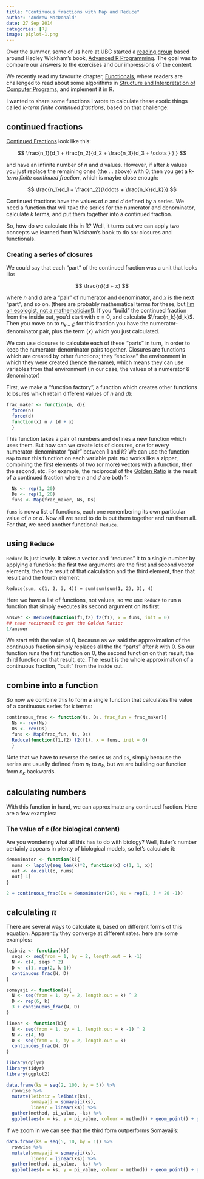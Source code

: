 ```yaml
---
title: "Continuous fractions with Map and Reduce"
author: "Andrew MacDonald"
date: 27 Sep 2014
categories: [R]
image: piplot-1.png
---
```


Over the summer, some of us here at UBC started a [reading group](https://github.com/aammd/UBCadv-r) based around Hadley Wickham's book, [Advanced R Programming](http://adv-r.had.co.nz/). The goal was to compare our answers to the exercises and our impressions of the content.

We recently read my favourite chapter, [Functionals](http://adv-r.had.co.nz/Functionals.html), where readers are challenged to read about some algorithms in [Structure and Interpretation of Computer Programs](http://mitpress.mit.edu/sicp/full-text/book/book-Z-H-12.html), and implement it in R.

I wanted to share some functions I wrote to calculate these exotic things called *k-term finite continued fractions*, based on that challenge:

## continued fractions

[Continued Fractions](http://en.wikipedia.org/wiki/Generalized_continued_fraction) look like this:

$$
\frac{n_1}{d_1 + \frac{n_2}{d_2 + \frac{n_3}{d_3 + \cdots } } }
$$

and have an infinite number of $n$ and $d$ values. However, if after $k$ values you just replace the remaining ones (the $...$ above) with 0, then you get a *k-term finite continued fraction*, which is maybe close enough:

$$
\frac{n_1}{d_1  + \frac{n_2}{\ddots + \frac{n_k}{d_k}}}
$$

Continued fractions have the values of $n$ and $d$ defined by a series. We need a function that will take the series for the numerator and denominator, calculate $k$ terms, and put them together into a continued fraction.

So, how do we calculate this in R? Well, it turns out we can apply two concepts we learned from Wickham's book to do so: closures and functionals.

### Creating a series of closures

We could say that each "part" of the continued fraction was a unit that looks like

$$
\frac{n}{d + x}
$$

where $n$ and $d$ are a "pair" of numerator and denominator, and $x$ is the next "part", and so on. (there are probably mathematical terms for these, but [I'm an ecologist, not a mathematician!](http://en.memory-alpha.org/wiki/I%27m_a_doctor,_not_a...)). If you "build" the continued fraction from the inside out, you'd start with $x = 0$, and calculate $\frac{n_k}{d_k}$. Then you move on to $n_{k-1}$; for this fraction you have the numerator-denominator pair, plus the term ($x$) which you just calculated.

We can use closures to calculate each of these "parts" in turn, in order to keep the numerator-denominator pairs together. Closures are functions which are created by other functions; they "enclose" the environment in which they were created (hence the name), which means they can use variables from that environment (in our case, the values of a numerator & denominator)

First, we make a "function factory", a function which creates other functions (closures which retain different values of $n$ and $d$):

```r
frac_maker <- function(n, d){
  force(n)
  force(d)
  function(x) n / (d + x)
  }
```

This function takes a pair of numbers and defines a new function which uses them. But how can we create lots of closures, one for every numerator-denominator "pair" between 1 and $k$? We can use the function `Map` to run this function on each variable pair. `Map` works like a zipper, combining the first elements of two (or more) vectors with a function, then the second, etc. For example, the reciprocal of the [Golden Ratio](http://en.wikipedia.org/wiki/Golden_ratio) is the result of a continued fraction where $n$ and $d$ are both 1:

```r
  Ns <- rep(1, 20)
  Ds <- rep(1, 20)
  funs <- Map(frac_maker, Ns, Ds)
```

`funs` is now a list of functions, each one remembering its own particular value of $n$ or $d$. Now all we need to do is put them together and run them all. For that, we need another functional: `Reduce`.

## using `Reduce`

`Reduce` is just lovely. It takes a vector and "reduces" it to a single number by applying a function: the first two arguments are the first and second vector elements, then the result of that calculation and the third element, then that result and the fourth element:

    Reduce(sum, c(1, 2, 3, 4)) = sum(sum(sum(1, 2), 3), 4)

Here we have a list of functions, not values, so we use `Reduce` to run a function that simply executes its second argument on its first:

```r
answer <- Reduce(function(f1,f2) f2(f1), x = funs, init = 0)
## take reciprocal to get the Golden Ratio:
1/answer
```

We start with the value of 0, because as we said the approximation of the continuous fraction simply replaces all the the "parts" after $k$ with 0. So our function runs the first function on 0, the second function on that result, the third function on that result, etc. The result is the whole approximation of a continuous fraction, "built" from the inside out.

## combine into a function

So now we combine this to form a single function that calculates the value of a continuous series for $k$ terms:

```r
continuous_frac <- function(Ns, Ds, frac_fun = frac_maker){
  Ns <- rev(Ns)
  Ds <- rev(Ds)
  funs <- Map(frac_fun, Ns, Ds)
  Reduce(function(f1,f2) f2(f1), x = funs, init = 0)
  }
```

Note that we have to reverse the series `Ns` and `Ds`, simply because the series are usually defined from $n_1$ to $n_k$, but we are building our function from $n_k$ backwards.

## calculating numbers

With this function in hand, we can approximate any continued fraction. Here are a few examples:

### The value of $e$ (for biological content)

Are you wondering what all this has to do with biology? Well, Euler's number certainly appears in plenty of biological models, so let's calculate it:

```r

denominator <- function(k){
  nums <- lapply(seq_len(k)*2, function(x) c(1, 1, x))
  out <- do.call(c, nums)
  out[-1]
}

2 + continuous_frac(Ds = denominator(20), Ns = rep(1, 3 * 20 -1))

```

## calculating $\pi$

There are several ways to calculate $\pi$, based on different forms of this equation. Apparently they converge at different rates. here are some examples:

```r
leibniz <- function(k){
  seqs <- seq(from = 1, by = 2, length.out = k -1)
  N <- c(4, seqs ^ 2)
  D <- c(1, rep(2, k-1))
  continuous_frac(N, D)
}

somayaji <- function(k){
  N <- seq(from = 1, by = 2, length.out = k) ^ 2
  D <- rep(6, k)
  3 + continuous_frac(N, D)
}

linear <- function(k){
  N <- seq(from = 1, by = 1, length.out = k -1) ^ 2
  N <- c(4, N)
  D <- seq(from = 1, by = 2, length.out = k)
  continuous_frac(N, D)
}

library(dplyr)
library(tidyr)
library(ggplot2)

data.frame(ks = seq(2, 100, by = 5)) %>%
  rowwise %>%
  mutate(leibniz = leibniz(ks),
         somayaji = somayaji(ks),
         linear = linear(ks)) %>%
  gather(method, pi_value, -ks) %>%
  ggplot(aes(x = ks, y = pi_value, colour = method)) + geom_point() + geom_path() + theme_bw()
```

If we zoom in we can see that the third form outperforms Somayaji's:

```r
data.frame(ks = seq(5, 10, by = 1)) %>%
  rowwise %>%
  mutate(somayaji = somayaji(ks),
         linear = linear(ks)) %>%
  gather(method, pi_value, -ks) %>%
  ggplot(aes(x = ks, y = pi_value, colour = method)) + geom_point() + geom_path() + xlab("k") + ylab(expression(pi)) + theme_bw()
```
